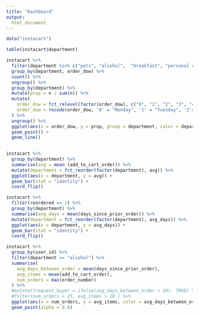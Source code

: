 ```yaml
---
title: "Dashboard"
output: 
  html_document
---
```


```r
data("instacart")
```

```r
table(instacart$department)
```



```r
instacart %>% 
  filter(department %in% c("pets", "alcohol",  "breakfast", "personal care")) %>%
  group_by(department, order_dow) %>% 
  count() %>% 
  ungroup() %>% 
  group_by(department) %>% 
  mutate(prop = n / sum(n)) %>%
  mutate(
    order_dow = fct_relevel(factor(order_dow), c("0", "1", "2", "3", "4", "5", "6")),
    order_dow = recode(order_dow, '0' = "Monday", '1' = "Tuesday", '2'="Wednesday",      '3'="Thursday", '4'="Friday", '5'="Saturday", '6'="Sunday"), 
  ) %>% 
  ungroup() %>% 
  ggplot(aes(x = order_dow, y = prop, group = department, color = department)) + 
  geom_point() + 
  geom_line()
           
```


```r
instacart %>% 
  group_by(department) %>% 
  summarise(avg = mean (add_to_cart_order)) %>% 
  mutate(department = fct_reorder(factor(department), avg)) %>% 
  ggplot(aes(x = department, y = avg)) +
  geom_bar(stat = "identity") + 
  coord_flip()
```


```r
instacart %>% 
  filter(reordered == 1) %>% 
  group_by(department) %>% 
  summarise(avg_days = mean(days_since_prior_order)) %>% 
  mutate(department = fct_reorder(factor(department), avg_days)) %>% 
  ggplot(aes(x = department, y = avg_days)) + 
  geom_bar(stat = "identity") + 
  coord_flip()
```

```r
instacart %>% 
  group_by(user_id) %>% 
  filter(department == "alcohol") %>% 
  summarise(
    avg_days_between_order = mean(days_since_prior_order), 
    avg_items = mean(add_to_cart_order), 
    num_orders = max(order_number)
  ) %>% 
  #mutate(frequent_buyer = ifelse(avg_days_between_order < 10), TRUE) %>% 
  #filter(num_orders > 25, avg_items > 10 ) %>% 
  ggplot(aes(x = num_orders, y = avg_items, color = avg_days_between_order)) + 
  geom_point(alpha = 0.8)
```

